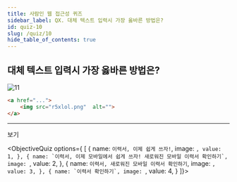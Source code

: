 ```yaml
---
title: 사람인 웹 접근성 퀴즈
sidebar_label: QX. 대체 텍스트 입력시 가장 옳바른 방법은?
id: quiz-10
slug: /quiz/10
hide_table_of_contents: true
---
```


## 대체 텍스트 입력시 가장 옳바른 방법은?

![11](/img/a11y/quiz-alt-img.png)

```html
<a href="...">
	<img src="r5xlol.png"  alt="">
</a>
```
---
보기


<ObjectiveQuiz options={ [
    {
      name: `이력서, 이제 쉽게 쓰자!`,
      image: ``,
      value: 1,
    },
    {
      name: `이력서, 이제 모바일에서 쉽게 쓰자! 새로워진 모바일 이력서 확인하기`,
      image: ``,
      value: 2,
    },
    {
      name: `이력서, 새로워진 모바일 이력서 확인하기`,
      image: ``,
      value: 3,
    },
    {
      name: `이력서 확인하기`,
      image: ``,
      value: 4,
    }
  ]}></ObjectiveQuiz>
